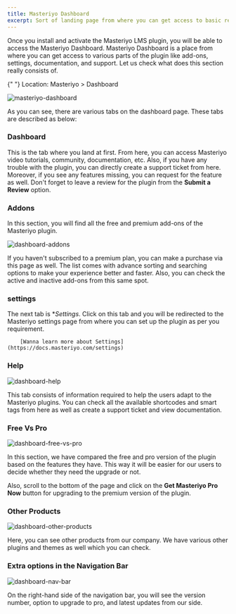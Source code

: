 ```yaml
---
title: Masteriyo Dashboard
excerpt: Sort of landing page from where you can get access to basic resources to get started with the Masteriyo.
---
```


Once you install and activate the Masteriyo LMS plugin, you will be able to access the Masteriyo Dashboard. Masteriyo Dashboard is a place from where you can get access to various parts of the plugin like add-ons, settings, documentation, and support. Let us check what does this section really consists of.

 <Callout>
  {" "}         
  Location: Masteriyo > Dashboard
  </Callout>

![masteriyo-dashboard](https://github.com/Masteriyo/masteriyo-docs/assets/75772539/cd000f59-5285-4d8e-906c-974927b3396f)

As you can see, there are various tabs on the dashboard page. These tabs are described as below:

### Dashboard

This is the tab where you land at first. From here, you can access Masteriyo video tutorials, community, documentation, etc. Also, if you have any trouble with the plugin, you can directly create a support ticket from here. Moreover, if you see any features missing, you can request for the feature as well.
Don't forget to leave a review for the plugin from the **Submit a Review** option.

### Addons

In this section, you will find all the free and premium add-ons of the Masteriyo plugin.

![dashboard-addons](https://github.com/Masteriyo/masteriyo-docs/assets/75772539/4746a9d6-98fb-43a1-99b3-b1bfea4063ac)

If you haven't subscribed to a premium plan, you can make a purchase via this page as well. The list comes with advance sorting and searching options to make your experience better and faster. Also, you can check the active and inactive add-ons from this same spot.

### settings

The next tab is \*_Settings_. Click on this tab and you will be redirected to the Masteriyo settings page from where you can set up the plugin as per you requirement.

        [Wanna learn more about Settings](https://docs.masteriyo.com/settings)

### Help

![dashboard-help](https://github.com/Masteriyo/masteriyo-docs/assets/75772539/7138858a-3e50-4bf3-8f21-f8a7a28605b9)

This tab consists of information required to help the users adapt to the Masteriyo plugins. You can check all the available shortcodes and smart tags from here as well as create a support ticket and view documentation.

### Free Vs Pro

![dashboard-free-vs-pro](https://github.com/Masteriyo/masteriyo-docs/assets/75772539/fbe94124-247b-4f2b-a56d-ba189314e79b)

In this section, we have compared the free and pro version of the plugin based on the features they have. This way it will be easier for our users to decide whether they need the upgrade or not.

Also, scroll to the bottom of the page and click on the **Get Masteriyo Pro Now** button for upgrading to the premium version of the plugin.

### Other Products

![dashboard-other-products](https://github.com/Masteriyo/masteriyo-docs/assets/75772539/2ebb3d51-ab28-4a3e-ba9c-69714eb4a40f)

Here, you can see other products from our company. We have various other plugins and themes as well which you can check.

### Extra options in the Navigation Bar

![dashboard-nav-bar](https://github.com/Masteriyo/masteriyo-docs/assets/75772539/f71e2694-6f33-4fa7-91e2-77cf5587b543)

On the right-hand side of the navigation bar, you will see the version number, option to upgrade to pro, and latest updates from our side.
